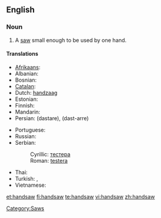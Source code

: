 ==English==

===Noun===
{{en-noun}}

# A [[saw]] small enough to be used by one hand.

====Translations====
{{trans-top|saw small enough to be used by one hand}}
* [[Afrikaans]]: {{t|af|handsaag|xs=Afrikaans}}
* Albanian: {{t|sq|sharrë dore|xs=Albanian}}
* Bosnian: {{t-|bs|testera|f}}
* [[Catalan]]: {{t|ca|xerrac}}
* Dutch: [[handzaag]]
* Estonian: {{t|et|käsisaag}}
* Finnish: {{t-|fi|käsisaha}}
* Mandarin: {{t|cmn|手锯 |sc=Hani|xs=Mandarin}}
* Persian: {{fa-Arab|[[دستره]]}} (dastare), {{fa-Arab|[[دست اره]]}} (dast-arre)
{{trans-mid}}
* Portuguese: {{t|pt|serrote}}
* Russian: {{t+|ru|ножовка|f|tr=nožóvka|sc=Cyrl}}
* Serbian:
*: Cyrillic: [[тестера]] {{f}}
*: Roman: [[testera]] {{f}}
* Thai: {{t|th|ปื้น|tr=bpeuun|sc=Thai}}
* Turkish: {{t+|tr|testere}}, {{t+|tr|destere}}
* Vietnamese: {{t|vi|Cưa tay|xs=Vietnamese}}
{{trans-bottom}}

[[Category:Saws]]

[[et:handsaw]]
[[fi:handsaw]]
[[te:handsaw]]
[[vi:handsaw]]
[[zh:handsaw]]